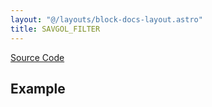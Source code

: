 ```yaml
---
layout: "@/layouts/block-docs-layout.astro"
title: SAVGOL_FILTER
---
```



<PythonDocsDisplay docstring={docstring} />

[Source Code](https://github.com/flojoy-ai/blocks/blob/main/blocks/SCIPY/SIGNAL/SAVGOL_FILTER/SAVGOL_FILTER.py)

## Example
